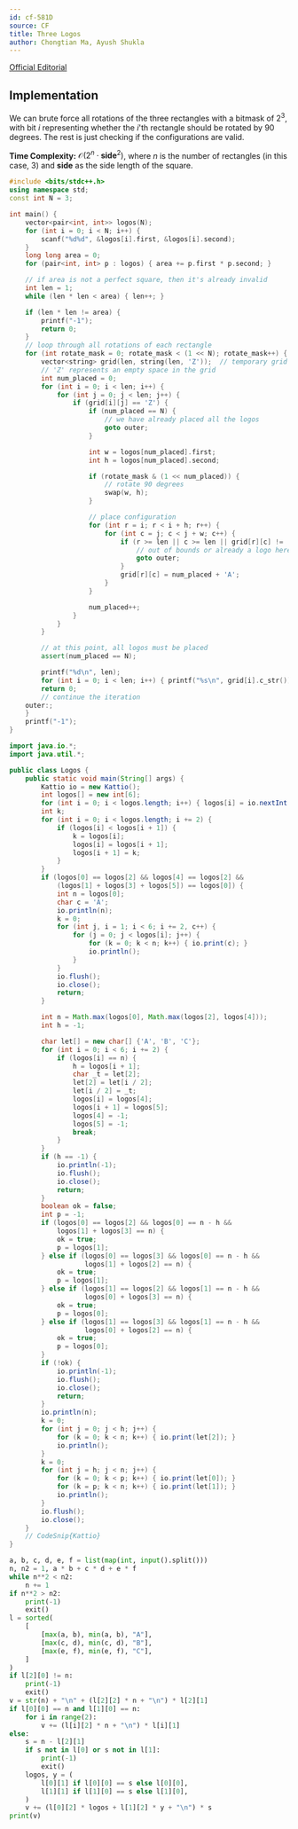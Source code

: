 ```yaml
---
id: cf-581D
source: CF
title: Three Logos
author: Chongtian Ma, Ayush Shukla
---
```


[Official Editorial](https://codeforces.com/blog/entry/20508)

## Implementation

We can brute force all rotations of the three rectangles with a bitmask of $2^3$, with bit $i$ representing whether the $i$'th rectangle should be rotated by
$90$ degrees. The rest is just checking if the configurations are valid.

**Time Complexity:** $\mathcal{O}(2^n \cdot \textbf{side}^2)$, where $n$ is the number of rectangles (in this case, 3) and $\textbf{side}$ as the side length of the square.

<LanguageSection>
<CPPSection>

```cpp
#include <bits/stdc++.h>
using namespace std;
const int N = 3;

int main() {
	vector<pair<int, int>> logos(N);
	for (int i = 0; i < N; i++) {
		scanf("%d%d", &logos[i].first, &logos[i].second);
	}
	long long area = 0;
	for (pair<int, int> p : logos) { area += p.first * p.second; }

	// if area is not a perfect square, then it's already invalid
	int len = 1;
	while (len * len < area) { len++; }

	if (len * len != area) {
		printf("-1");
		return 0;
	}
	// loop through all rotations of each rectangle
	for (int rotate_mask = 0; rotate_mask < (1 << N); rotate_mask++) {
		vector<string> grid(len, string(len, 'Z'));  // temporary grid
		// 'Z' represents an empty space in the grid
		int num_placed = 0;
		for (int i = 0; i < len; i++) {
			for (int j = 0; j < len; j++) {
				if (grid[i][j] == 'Z') {
					if (num_placed == N) {
						// we have already placed all the logos
						goto outer;
					}

					int w = logos[num_placed].first;
					int h = logos[num_placed].second;

					if (rotate_mask & (1 << num_placed)) {
						// rotate 90 degrees
						swap(w, h);
					}

					// place configuration
					for (int r = i; r < i + h; r++) {
						for (int c = j; c < j + w; c++) {
							if (r >= len || c >= len || grid[r][c] != 'Z') {
								// out of bounds or already a logo here
								goto outer;
							}
							grid[r][c] = num_placed + 'A';
						}
					}

					num_placed++;
				}
			}
		}

		// at this point, all logos must be placed
		assert(num_placed == N);

		printf("%d\n", len);
		for (int i = 0; i < len; i++) { printf("%s\n", grid[i].c_str()); }
		return 0;
		// continue the iteration
	outer:;
	}
	printf("-1");
}
```

</CPPSection>
<JavaSection>

```java
import java.io.*;
import java.util.*;

public class Logos {
	public static void main(String[] args) {
		Kattio io = new Kattio();
		int logos[] = new int[6];
		for (int i = 0; i < logos.length; i++) { logos[i] = io.nextInt(); }
		int k;
		for (int i = 0; i < logos.length; i += 2) {
			if (logos[i] < logos[i + 1]) {
				k = logos[i];
				logos[i] = logos[i + 1];
				logos[i + 1] = k;
			}
		}
		if (logos[0] == logos[2] && logos[4] == logos[2] &&
		    (logos[1] + logos[3] + logos[5]) == logos[0]) {
			int n = logos[0];
			char c = 'A';
			io.println(n);
			k = 0;
			for (int j, i = 1; i < 6; i += 2, c++) {
				for (j = 0; j < logos[i]; j++) {
					for (k = 0; k < n; k++) { io.print(c); }
					io.println();
				}
			}
			io.flush();
			io.close();
			return;
		}

		int n = Math.max(logos[0], Math.max(logos[2], logos[4]));
		int h = -1;

		char let[] = new char[] {'A', 'B', 'C'};
		for (int i = 0; i < 6; i += 2) {
			if (logos[i] == n) {
				h = logos[i + 1];
				char _t = let[2];
				let[2] = let[i / 2];
				let[i / 2] = _t;
				logos[i] = logos[4];
				logos[i + 1] = logos[5];
				logos[4] = -1;
				logos[5] = -1;
				break;
			}
		}
		if (h == -1) {
			io.println(-1);
			io.flush();
			io.close();
			return;
		}
		boolean ok = false;
		int p = -1;
		if (logos[0] == logos[2] && logos[0] == n - h &&
		    logos[1] + logos[3] == n) {
			ok = true;
			p = logos[1];
		} else if (logos[0] == logos[3] && logos[0] == n - h &&
		           logos[1] + logos[2] == n) {
			ok = true;
			p = logos[1];
		} else if (logos[1] == logos[2] && logos[1] == n - h &&
		           logos[0] + logos[3] == n) {
			ok = true;
			p = logos[0];
		} else if (logos[1] == logos[3] && logos[1] == n - h &&
		           logos[0] + logos[2] == n) {
			ok = true;
			p = logos[0];
		}
		if (!ok) {
			io.println(-1);
			io.flush();
			io.close();
			return;
		}
		io.println(n);
		k = 0;
		for (int j = 0; j < h; j++) {
			for (k = 0; k < n; k++) { io.print(let[2]); }
			io.println();
		}
		k = 0;
		for (int j = h; j < n; j++) {
			for (k = 0; k < p; k++) { io.print(let[0]); }
			for (k = p; k < n; k++) { io.print(let[1]); }
			io.println();
		}
		io.flush();
		io.close();
	}
	// CodeSnip{Kattio}
}
```

</JavaSection>
<PySection>

```py
a, b, c, d, e, f = list(map(int, input().split()))
n, n2 = 1, a * b + c * d + e * f
while n**2 < n2:
	n += 1
if n**2 > n2:
	print(-1)
	exit()
l = sorted(
	[
		[max(a, b), min(a, b), "A"],
		[max(c, d), min(c, d), "B"],
		[max(e, f), min(e, f), "C"],
	]
)
if l[2][0] != n:
	print(-1)
	exit()
v = str(n) + "\n" + (l[2][2] * n + "\n") * l[2][1]
if l[0][0] == n and l[1][0] == n:
	for i in range(2):
		v += (l[i][2] * n + "\n") * l[i][1]
else:
	s = n - l[2][1]
	if s not in l[0] or s not in l[1]:
		print(-1)
		exit()
	logos, y = (
		l[0][1] if l[0][0] == s else l[0][0],
		l[1][1] if l[1][0] == s else l[1][0],
	)
	v += (l[0][2] * logos + l[1][2] * y + "\n") * s
print(v)
```

</PySection>
</LanguageSection>
